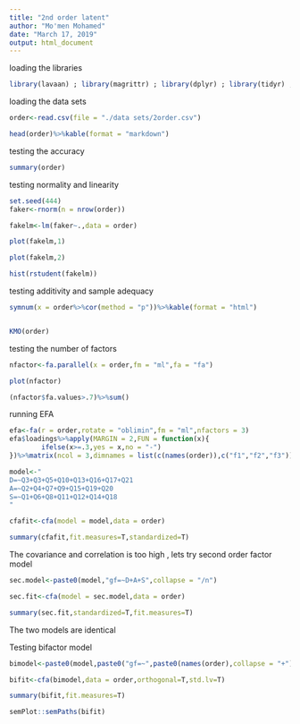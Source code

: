 ```yaml
---
title: "2nd order latent"
author: "Mo'men Mohamed"
date: "March 17, 2019"
output: html_document
---
```


loading the libraries 

```r
library(lavaan) ; library(magrittr) ; library(dplyr) ; library(tidyr) ; library(GPArotation) ; library(knitr) ; library(car) ; library(psych)
```

loading the data sets 

```r
order<-read.csv(file = "./data sets/2order.csv")

head(order)%>%kable(format = "markdown")
```

testing the accuracy

```r
summary(order)
```

testing normality and linearity

```r

set.seed(444)
faker<-rnorm(n = nrow(order))

fakelm<-lm(faker~.,data = order)

plot(fakelm,1)

plot(fakelm,2)

hist(rstudent(fakelm))
```

testing additivity and sample adequacy


```r
symnum(x = order%>%cor(method = "p"))%>%kable(format = "html")


KMO(order)
```

testing the number of factors
```r
nfactor<-fa.parallel(x = order,fm = "ml",fa = "fa")

plot(nfactor)

(nfactor$fa.values>.7)%>%sum()
```

running EFA

```r
efa<-fa(r = order,rotate = "oblimin",fm = "ml",nfactors = 3)
efa$loadings%>%apply(MARGIN = 2,FUN = function(x){
        ifelse(x>=.3,yes = x,no = "-")
})%>%matrix(ncol = 3,dimnames = list(c(names(order)),c("f1","f2","f3")))%>%kable(format = "markdown",digits = 3,align = "c")
```

```r
model<-"
D=~Q3+Q3+Q5+Q10+Q13+Q16+Q17+Q21
A=~Q2+Q4+Q7+Q9+Q15+Q19+Q20
S=~Q1+Q6+Q8+Q11+Q12+Q14+Q18
"

cfafit<-cfa(model = model,data = order)

summary(cfafit,fit.measures=T,standardized=T)

```

The covariance and correlation is too high , lets try second order factor model 

```r
sec.model<-paste0(model,"gf=~D+A+S",collapse = "/n")

sec.fit<-cfa(model = sec.model,data = order)

summary(sec.fit,standardized=T,fit.measures=T)
```

The two models are identical 

Testing bifactor model 

```r
bimodel<-paste0(model,paste0("gf=~",paste0(names(order),collapse = "+")),collapse = "/n")

bifit<-cfa(bimodel,data = order,orthogonal=T,std.lv=T)

summary(bifit,fit.measures=T)

semPlot::semPaths(bifit)
```